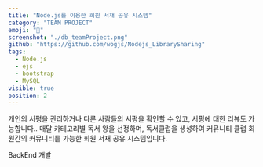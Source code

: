 ```yaml
---
title: "Node.js를 이용한 회원 서재 공유 시스템"
category: "TEAM PROJECT"
emoji: "📓"
screenshot: "./db_teamProject.png"
github: "https://github.com/wogjs/Nodejs_LibrarySharing"
tags:
  - Node.js
  - ejs
  - bootstrap
  - MySQL
visible: true
position: 2
---
```


개인의 서평을 관리하거나 다른 사람들의 서평을 확인할 수 있고, 서평에 대한 리뷰도 가능합니다..
매달 카테고리별 독서 왕을 선정하며, 독서클럽을 생성하여 커뮤니티 클럽 회원간의 커뮤니티를 가능한 회원 서재 공유 시스템입니다.

BackEnd 개발